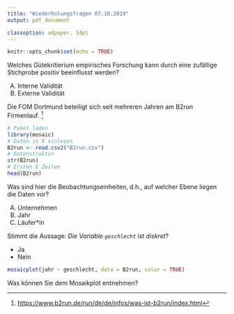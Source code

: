 ```yaml
---
title: "Wiederholungsfragen 07.10.2019"
output: pdf_document

classoption: a4paper, 14pt
---
```


```r
knitr::opts_chunk$set(echo = TRUE)
```

Welches Gütekritierium empirisches Forschung kann durch eine zufällige Stichprobe positiv beeinflusst werden?

A.  Interne Validität
B.  Externe Validität

\vspace{2cm}

Die FOM Dortmund beteiligt sich seit mehreren Jahren am B2run Firmenlauf. ^[[https://www.b2run.de/run/de/de/infos/was-ist-b2run/index.html](https://www.b2run.de/run/de/de/infos/was-ist-b2run/index.html)]
```r
# Paket laden
library(mosaic)
# Daten in R einlesen
B2run <- read.csv2("B2run.csv")
# Datenstruktur
str(B2run)
# Ersten 6 Zeilen
head(B2run)
```

Was sind hier die Beobachtungseinheiten, d.h., auf welcher Ebene liegen die Daten vor?

A.  Unternehmen
B.  Jahr
C.  Läufer\*in

\newpage

Stimmt die Aussage: *Die Variable `geschlecht` ist diskret*?

-  Ja
-  Nein

\vspace{2cm}

```r
mosaicplot(jahr ~ geschlecht, data = B2run, color = TRUE)
```

Was können Sie dem Mosaikplot entnehmen?